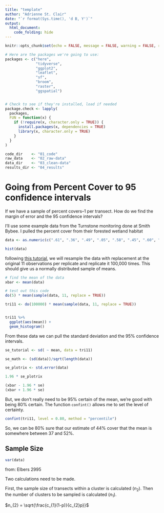 ```yaml
---
title: "template"
author: "Adrienne St. Clair"
date: "`r format(Sys.time(), 'd B, Y')`"
output: 
  html_document:
    code_folding: hide
---
```


```r

knitr::opts_chunk$set(echo = FALSE, message = FALSE, warning = FALSE, results = "hide") 

```

```r
# Here are the packages we're going to use:
packages <- c("here",
              "tidyverse",
              "ggplot2",
              "leaflet",
              "sf",
              "broom",
              "raster",
              "ggspatial")


# Check to see if they're installed, load if needed
package.check <- lapply(
  packages,
  FUN = function(x) {
    if (!require(x, character.only = TRUE)) {
      install.packages(x, dependencies = TRUE)
      library(x, character.only = TRUE)
    }
  }
)


```

```r
code_dir    <- "01_code"
raw_data    <- "02_raw-data"
data_dir    <- "03_clean-data"
results_dir <- "04_results"
```

# Going from Percent Cover to 95 confidence intervals

If we have a sample of percent covers--1 per transect. How do we find the margin of error and the 95 confidence intervals?

I'll use some example data from the Turnstone monitoring done at Smith Bybee. I pulled the percent cover from their forested wetland habitat

```r
data <- as.numeric(c(".61", ".36", ".49", ".05", ".58", ".45", ".60", ".68", ".60", ".20", ".32"))

hist(data)

```

following [this tutorial](https://www.youtube.com/watch?v=ZkCDYAC2iFg), we will resample the data with replacement at the original 11 observations per replicate and replicate it 100,000 times. This should give us a normally distributed sample of means.

```r
# find the mean of the data
xbar <- mean(data)

# test out this code
do(5) * mean(sample(data, 11, replace = TRUE))

tri11 <- do(100000) * mean(sample(data, 11, replace = TRUE))


tri11 %>% 
  ggplot(aes(mean)) +
  geom_histogram()

```

From these data we can pull the standard deviation and the 95% confidence intervals.

```r



se_tutorial <- sd( ~ mean, data = tri11)

se_math <- (sd(data))/sqrt(length(data)) 

se_plotrix <- std.error(data)

1.96 * se_plotrix

(xbar - 1.96 * se)
(xbar + 1.96 * se)
```

But, we don't really need to be 95% certain of the mean, we're good with being 80% certain. The function `confint()` allows me to set the level of certainty.

```r
confint(tri11, level = 0.80, method = "percentile")
```

So, we can be 80% sure that our estimate of 44% cover that the mean is somewhere between 37 and 52%.

## Sample Size

```r

var(data)


```

from: Elbers 2995

Two calculations need to be made.

First, the sample size of transects within a cluster is calculated ($n_{2}$). Then the number of clusters to be sampled is calculated ($n_{1}$).

$n_{2} = \sqrt{\frac{c_{1}(1-p)}{c_{2}p}}$
